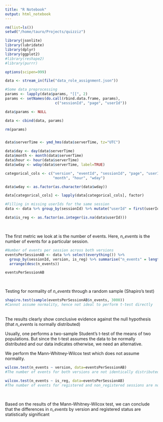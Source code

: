 ```yaml
---
title: "R Notebook"
output: html_notebook
---
```



```r
rm(list=ls())
setwd("/home/tauro/Projects/quizziz")

library(jsonlite)
library(lubridate)
library(dplyr)
library(ggplot2)
#library(reshape2)
#library(purrr)

options(scipen=999)
```

```r
data <- stream_in(file("data_role_assignment.json"))
```

```r
#Some data preprocessing
params <- lapply(data$params, "[[", 2)
params <- setNames(do.call(rbind.data.frame, params), 
                       c("sessionId", "page", "userId"))

data$params <- NULL

data <- cbind(data, params)

rm(params)


data$serverTime <- ymd_hms(data$serverTime, tz="UTC")

data$day <- day(data$serverTime) 
data$month <- month(data$serverTime)
data$hour <- hour(data$serverTime)
data$wday <- wday(data$serverTime, label=TRUE)

categorical_cols <- c("version", "eventId", "sessionId", "page", "userId", "day",
                      "month", "hour", "wday")

data$wday <- as.factor(as.character(data$wday))

data[categorical_cols] <- lapply(data[categorical_cols], factor)

#Filling in missing userIds for the same session
data <- data %>% group_by(sessionId) %>% mutate("userId" = first(userId))

data$is_reg <- as.factor(as.integer(is.na(data$userId)))
```
  
<br />

The first metric we look at is the number of events. Here, *n_events* is the number of events for a particular session. 
```r
#Number of events per session across both versions
eventsPerSessionAB <- data %>% select(everything()) %>% 
  group_by(sessionId, version, is_reg) %>% summarise("n_events" = length(eventId)) %>% 
  arrange(desc(n_events)) 

eventsPerSessionAB
```
<br />
  
Testing for normality of *n_events* through a random sample (Shapiro's test)
```r
shapiro.test(sample(eventsPerSessionAB$n_events, 3000))
#Cannot assume normality, hence not ideal to perform t-test directly

```
  
  
  
<br />
The results clearly show conclusive evidence against the null hypothesis (that *n_events* is normally distributed)
  
  
Usually, one performs a two-sample Student's t-test of the means of two populations. But since the t-test assumes the data to be normally distributed and our data indicates otherwise, we need an alternative. 
  
  
We perform the Mann-Whitney-Wilcox test which does not assume normality.

```r
wilcox.test(n_events ~ version, data=eventsPerSessionAB)
#The number of events for both versions are not identically distributed

wilcox.test(n_events ~ is_reg, data=eventsPerSessionAB)
#The number of events for registered and non_registered sessions are not identically distributed


```
  
<br />

Based on the results of the Mann-Whitney-Wilcox test, we can conclude that the differences in *n_events* by version and registered status are statistically significant
```r

```



